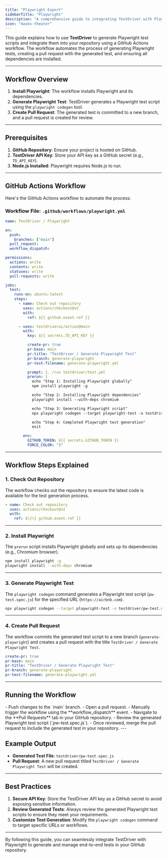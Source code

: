```yaml
---
title: "Playwright Export"
sidebarTitle: "Playwright"
description: "A comprehensive guide to integrating TestDriver with Playwright for automated test generation."
icon: "masks-theater"
---
```


This guide explains how to use **TestDriver** to generate Playwright test scripts and integrate them into your repository using a GitHub Actions workflow. The workflow automates the process of generating Playwright tests, creating a pull request with the generated test, and ensuring all dependencies are installed.

---

## Workflow Overview

1. **Install Playwright**: The workflow installs Playwright and its dependencies.
2. **Generate Playwright Test**: TestDriver generates a Playwright test script using the `playwright codegen` tool.
3. **Create Pull Request**: The generated test is committed to a new branch, and a pull request is created for review.

---

## Prerequisites

1. **GitHub Repository**: Ensure your project is hosted on GitHub.
2. **TestDriver API Key**: Store your API key as a GitHub secret (e.g., `TD_API_KEY`).
3. **Node.js Installed**: Playwright requires Node.js to run.

---

## GitHub Actions Workflow

Here's the GitHub Actions workflow to automate the process:

### Workflow File: `.github/workflows/playwright.yml`

```yaml
name: TestDriver / Playwright

on:
  push:
    branches: ["main"]
  pull_request:
  workflow_dispatch:

permissions:
  actions: write
  contents: write
  statuses: write
  pull-requests: write

jobs:
  test:
    runs-on: ubuntu-latest
    steps:
      - name: Check out repository
        uses: actions/checkout@v2
        with:
          ref: ${{ github.event.ref }}

      - uses: testdriverai/action@main
        with:
          key: ${{ secrets.TD_API_KEY }}

          create-pr: true
          pr-base: main
          pr-title: "TestDriver / Generate Playwright Test"
          pr-branch: generate-playwright
          pr-test-filename: generate-playwright.yml

          prompt: 1. /run testdriver/test.yml
          prerun: |
            echo "Step 1: Installing Playwright globally"
            npm install playwright -g

            echo "Step 2: Installing Playwright dependencies"
            playwright install --with-deps chromium

            echo "Step 3: Generating Playwright script"
            npx playwright codegen --target playwright-test -o testdriver/pw-test.spec.js https://airbnb.com

            echo "Step 4: Completed Playwright test generation"
            exit

        env:
          GITHUB_TOKEN: ${{ secrets.GITHUB_TOKEN }}
          FORCE_COLOR: "3"


```

---

## Workflow Steps Explained

### 1. **Check Out Repository**
The workflow checks out the repository to ensure the latest code is available for the test generation process.
```yaml
- name: Check out repository
  uses: actions/checkout@v2
  with:
    ref: $\{\{ github.event.ref }}
```

---

### 2. **Install Playwright**
The `prerun` script installs Playwright globally and sets up its dependencies (e.g., Chromium browser).
```bash
npm install playwright -g
playwright install --with-deps chromium

```
---

### 3. **Generate Playwright Test**
The `playwright codegen` command generates a Playwright test script (`pw-test.spec.js`) for the specified URL (`https://airbnb.com`).
```bash
npx playwright codegen --target playwright-test -o testdriver/pw-test.spec.js https://airbnb.com
```
---

### 4. **Create Pull Request**
The workflow commits the generated test script to a new branch (`generate-playwright`) and creates a pull request with the title `TestDriver / Generate Playwright Test`.
```yaml
create-pr: true
pr-base: main
pr-title: "TestDriver / Generate Playwright Test"
pr-branch: generate-playwright
pr-test-filename: generate-playwright.yml
```

---

## Running the Workflow

<Steps>
<Step title="Trigger the Workflow">
  - Push changes to the `main` branch.
  - Open a pull request.
  - Manually trigger the workflow using the **workflow_dispatch** event.
  </Step>
<Step title="Review the Pull Request">
  - Navigate to the **Pull Requests** tab in your GitHub repository.
  - Review the generated Playwright test script (`pw-test.spec.js`).
  </Step>

<Step title="Merge the Pull Request">
  - Once reviewed, merge the pull request to include the generated test in your repository.
</Step>
</Steps>
---

## Example Output

- **Generated Test File**: `testdriver/pw-test.spec.js`
- **Pull Request**: A new pull request titled `TestDriver / Generate Playwright Test` will be created.

---

## Best Practices

1. **Secure API Key**: Store the TestDriver API key as a GitHub secret to avoid exposing sensitive information.
2. **Review Generated Tests**: Always review the generated Playwright test scripts to ensure they meet your requirements.
3. **Customize Test Generation**: Modify the `playwright codegen` command to target specific URLs or workflows.

---

By following this guide, you can seamlessly integrate TestDriver with Playwright to generate and manage end-to-end tests in your GitHub repository.
